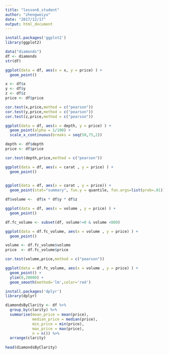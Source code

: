 ```yaml
---
title: "lesson6_student"
author: "zhengweiyu"
date: "2017/12/17"
output: html_document
---
```


```r
install.packages('ggplot2')
library(ggplot2)

data("diamonds")
df <- diamonds
str(df)
```

```r
ggplot(data = df, aes(x = x, y = price) ) + 
  geom_point() 
```

```r
x <- df$x
y <- df$y
z <- df$z
price <- df$price

cor.test(x,price,method = c("pearson"))
cor.test(y,price,method = c("pearson"))
cor.test(z,price,method = c("pearson"))
```

```r
ggplot(data = df, aes(x = depth, y = price) ) + 
  geom_point(alpha = 1/100) +
  scale_x_continuous(breaks = seq(50,75,2))
```

```r
depth <- df$depth
price <- df$price

cor.test(depth,price,method = c("pearson"))
```
```r
  
ggplot(data = df, aes(x = carat , y = price) ) + 
  geom_point() 
  
```
```r
ggplot(data = df, aes(x = carat , y = price)) + 
  geom_point(stat="summary", fun.y = quantile, fun.args=list(prob=.01)) 
```


```r
df$volume <-  df$x * df$y * df$z

ggplot(data = df, aes(x = volume , y = price) ) + 
  geom_point() 
```
```r
df.fc_volume <- subset(df, volume!=0 & volume <800)

ggplot(data = df.fc_volume, aes(x = volume , y = price) ) + 
  geom_point()
```

```r
volume <- df.fc_volume$volume
price  <- df.fc_volume$price

cor.test(volume,price,method = c("pearson"))
```

```r

ggplot(data = df.fc_volume, aes(x = volume , y = price) ) + 
  geom_point() +
  ylim(0,20000) +
  geom_smooth(method='lm',color='red')
```
  
```r
install.packages('dplyr')
library(dplyr)
```

```r
diamondsByClarity <- df %>%
  group_by(clarity) %>%
  summarise(mean_price = mean(price),
            median_price = median(price),
            min_price = min(price),
            max_price = max(price),
            n = n()) %>%
  arrange(clarity)
  
head(diamondsByClarity)
```